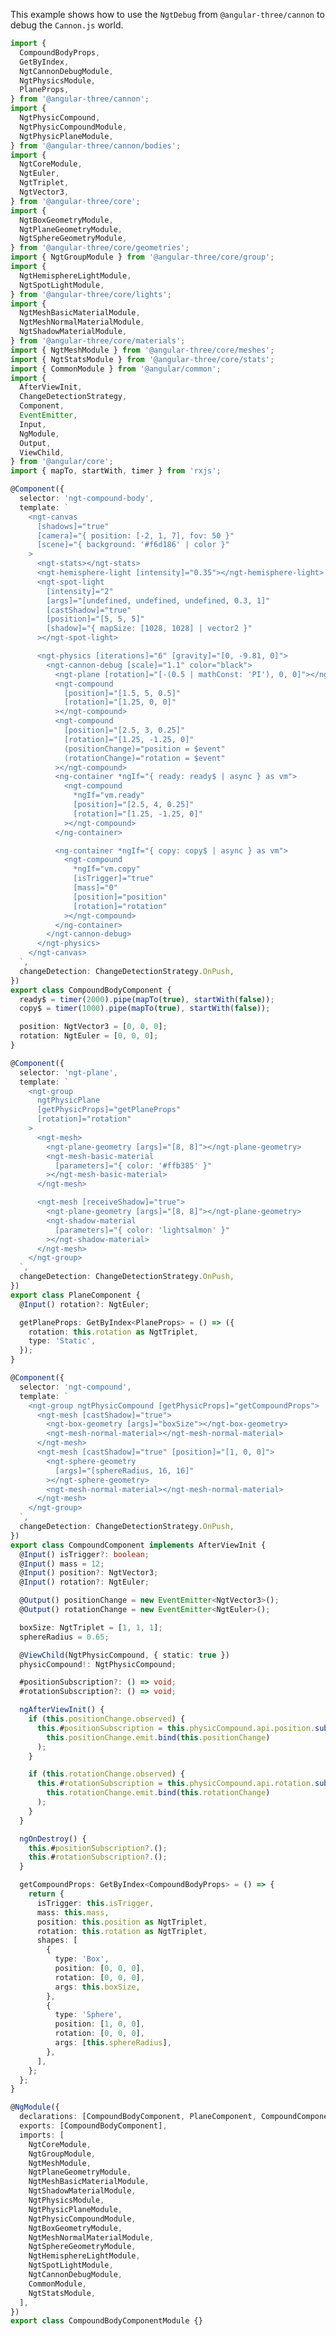 This example shows how to use the `NgtDebug` from `@angular-three/cannon` to debug the `Cannon.js` world.

```ts
import {
  CompoundBodyProps,
  GetByIndex,
  NgtCannonDebugModule,
  NgtPhysicsModule,
  PlaneProps,
} from '@angular-three/cannon';
import {
  NgtPhysicCompound,
  NgtPhysicCompoundModule,
  NgtPhysicPlaneModule,
} from '@angular-three/cannon/bodies';
import {
  NgtCoreModule,
  NgtEuler,
  NgtTriplet,
  NgtVector3,
} from '@angular-three/core';
import {
  NgtBoxGeometryModule,
  NgtPlaneGeometryModule,
  NgtSphereGeometryModule,
} from '@angular-three/core/geometries';
import { NgtGroupModule } from '@angular-three/core/group';
import {
  NgtHemisphereLightModule,
  NgtSpotLightModule,
} from '@angular-three/core/lights';
import {
  NgtMeshBasicMaterialModule,
  NgtMeshNormalMaterialModule,
  NgtShadowMaterialModule,
} from '@angular-three/core/materials';
import { NgtMeshModule } from '@angular-three/core/meshes';
import { NgtStatsModule } from '@angular-three/core/stats';
import { CommonModule } from '@angular/common';
import {
  AfterViewInit,
  ChangeDetectionStrategy,
  Component,
  EventEmitter,
  Input,
  NgModule,
  Output,
  ViewChild,
} from '@angular/core';
import { mapTo, startWith, timer } from 'rxjs';

@Component({
  selector: 'ngt-compound-body',
  template: `
    <ngt-canvas
      [shadows]="true"
      [camera]="{ position: [-2, 1, 7], fov: 50 }"
      [scene]="{ background: '#f6d186' | color }"
    >
      <ngt-stats></ngt-stats>
      <ngt-hemisphere-light [intensity]="0.35"></ngt-hemisphere-light>
      <ngt-spot-light
        [intensity]="2"
        [args]="[undefined, undefined, undefined, 0.3, 1]"
        [castShadow]="true"
        [position]="[5, 5, 5]"
        [shadow]="{ mapSize: [1028, 1028] | vector2 }"
      ></ngt-spot-light>

      <ngt-physics [iterations]="6" [gravity]="[0, -9.81, 0]">
        <ngt-cannon-debug [scale]="1.1" color="black">
          <ngt-plane [rotation]="[-(0.5 | mathConst: 'PI'), 0, 0]"></ngt-plane>
          <ngt-compound
            [position]="[1.5, 5, 0.5]"
            [rotation]="[1.25, 0, 0]"
          ></ngt-compound>
          <ngt-compound
            [position]="[2.5, 3, 0.25]"
            [rotation]="[1.25, -1.25, 0]"
            (positionChange)="position = $event"
            (rotationChange)="rotation = $event"
          ></ngt-compound>
          <ng-container *ngIf="{ ready: ready$ | async } as vm">
            <ngt-compound
              *ngIf="vm.ready"
              [position]="[2.5, 4, 0.25]"
              [rotation]="[1.25, -1.25, 0]"
            ></ngt-compound>
          </ng-container>

          <ng-container *ngIf="{ copy: copy$ | async } as vm">
            <ngt-compound
              *ngIf="vm.copy"
              [isTrigger]="true"
              [mass]="0"
              [position]="position"
              [rotation]="rotation"
            ></ngt-compound>
          </ng-container>
        </ngt-cannon-debug>
      </ngt-physics>
    </ngt-canvas>
  `,
  changeDetection: ChangeDetectionStrategy.OnPush,
})
export class CompoundBodyComponent {
  ready$ = timer(2000).pipe(mapTo(true), startWith(false));
  copy$ = timer(1000).pipe(mapTo(true), startWith(false));

  position: NgtVector3 = [0, 0, 0];
  rotation: NgtEuler = [0, 0, 0];
}

@Component({
  selector: 'ngt-plane',
  template: `
    <ngt-group
      ngtPhysicPlane
      [getPhysicProps]="getPlaneProps"
      [rotation]="rotation"
    >
      <ngt-mesh>
        <ngt-plane-geometry [args]="[8, 8]"></ngt-plane-geometry>
        <ngt-mesh-basic-material
          [parameters]="{ color: '#ffb385' }"
        ></ngt-mesh-basic-material>
      </ngt-mesh>

      <ngt-mesh [receiveShadow]="true">
        <ngt-plane-geometry [args]="[8, 8]"></ngt-plane-geometry>
        <ngt-shadow-material
          [parameters]="{ color: 'lightsalmon' }"
        ></ngt-shadow-material>
      </ngt-mesh>
    </ngt-group>
  `,
  changeDetection: ChangeDetectionStrategy.OnPush,
})
export class PlaneComponent {
  @Input() rotation?: NgtEuler;

  getPlaneProps: GetByIndex<PlaneProps> = () => ({
    rotation: this.rotation as NgtTriplet,
    type: 'Static',
  });
}

@Component({
  selector: 'ngt-compound',
  template: `
    <ngt-group ngtPhysicCompound [getPhysicProps]="getCompoundProps">
      <ngt-mesh [castShadow]="true">
        <ngt-box-geometry [args]="boxSize"></ngt-box-geometry>
        <ngt-mesh-normal-material></ngt-mesh-normal-material>
      </ngt-mesh>
      <ngt-mesh [castShadow]="true" [position]="[1, 0, 0]">
        <ngt-sphere-geometry
          [args]="[sphereRadius, 16, 16]"
        ></ngt-sphere-geometry>
        <ngt-mesh-normal-material></ngt-mesh-normal-material>
      </ngt-mesh>
    </ngt-group>
  `,
  changeDetection: ChangeDetectionStrategy.OnPush,
})
export class CompoundComponent implements AfterViewInit {
  @Input() isTrigger?: boolean;
  @Input() mass = 12;
  @Input() position?: NgtVector3;
  @Input() rotation?: NgtEuler;

  @Output() positionChange = new EventEmitter<NgtVector3>();
  @Output() rotationChange = new EventEmitter<NgtEuler>();

  boxSize: NgtTriplet = [1, 1, 1];
  sphereRadius = 0.65;

  @ViewChild(NgtPhysicCompound, { static: true })
  physicCompound!: NgtPhysicCompound;

  #positionSubscription?: () => void;
  #rotationSubscription?: () => void;

  ngAfterViewInit() {
    if (this.positionChange.observed) {
      this.#positionSubscription = this.physicCompound.api.position.subscribe(
        this.positionChange.emit.bind(this.positionChange)
      );
    }

    if (this.rotationChange.observed) {
      this.#rotationSubscription = this.physicCompound.api.rotation.subscribe(
        this.rotationChange.emit.bind(this.rotationChange)
      );
    }
  }

  ngOnDestroy() {
    this.#positionSubscription?.();
    this.#rotationSubscription?.();
  }

  getCompoundProps: GetByIndex<CompoundBodyProps> = () => {
    return {
      isTrigger: this.isTrigger,
      mass: this.mass,
      position: this.position as NgtTriplet,
      rotation: this.rotation as NgtTriplet,
      shapes: [
        {
          type: 'Box',
          position: [0, 0, 0],
          rotation: [0, 0, 0],
          args: this.boxSize,
        },
        {
          type: 'Sphere',
          position: [1, 0, 0],
          rotation: [0, 0, 0],
          args: [this.sphereRadius],
        },
      ],
    };
  };
}

@NgModule({
  declarations: [CompoundBodyComponent, PlaneComponent, CompoundComponent],
  exports: [CompoundBodyComponent],
  imports: [
    NgtCoreModule,
    NgtGroupModule,
    NgtMeshModule,
    NgtPlaneGeometryModule,
    NgtMeshBasicMaterialModule,
    NgtShadowMaterialModule,
    NgtPhysicsModule,
    NgtPhysicPlaneModule,
    NgtPhysicCompoundModule,
    NgtBoxGeometryModule,
    NgtMeshNormalMaterialModule,
    NgtSphereGeometryModule,
    NgtHemisphereLightModule,
    NgtSpotLightModule,
    NgtCannonDebugModule,
    CommonModule,
    NgtStatsModule,
  ],
})
export class CompoundBodyComponentModule {}
```

